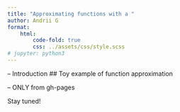 ```yaml
---
title: "Approximating functions with a "
author: Andrii G
format:
    html:
        code-fold: true
        css: ../assets/css/style.scss
# jupyter: python3
---
```


-- Introduction
## Toy example of function approximation

-- ONLY from gh-pages


Stay tuned!
